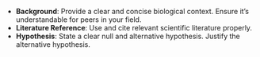 - **Background**: Provide a clear and concise biological context. Ensure it's understandable for peers in your field.
- **Literature Reference**: Use and cite relevant scientific literature properly.
- **Hypothesis**: State a clear null and alternative hypothesis. Justify the alternative hypothesis.
